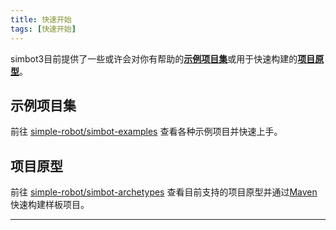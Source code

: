 ```yaml
---
title: 快速开始
tags: [快速开始]
---
```


simbot3目前提供了一些或许会对你有帮助的[**示例项目集**][simbot-examples]或用于快速构建的[**项目原型**][simbot-archetypes]。


## 示例项目集

前往 [simple-robot/simbot-examples][simbot-examples] 查看各种示例项目并快速上手。

## 项目原型

前往 [simple-robot/simbot-archetypes][simbot-archetypes] 查看目前支持的项目原型并通过[Maven](https://maven.apache.org/)快速构建样板项目。

<hr />


<DocCardList />

[simbot-examples]: https://github.com/simple-robot/simbot-examples
[simbot-archetypes]: https://github.com/simple-robot/simbot-archetypes

<!--
 {
     "type":"category",
     "label":"再快点儿开始",
     "collapsible":true,
     "collapsed":true,
     "items":[
         {
             "type":"link",
             "label":"Java&Maven",
             "href":"/docs/quick-start-faster/maven-java",
             "docId":"quick-start-faster/maven-java"
         }
     ],
     "href":"/docs/quick-start-faster/"
 }
 -->

